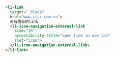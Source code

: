 ```html
<li-link
  target="_blank"
  href="www.itsi.com.cn">
  带有图标的link
  <li-icon-navigation-external-link
    size="16"
    accessibility-title="open link in new tab"
    slot="icon">
  </li-icon-navigation-external-link>
</li-link>
```
